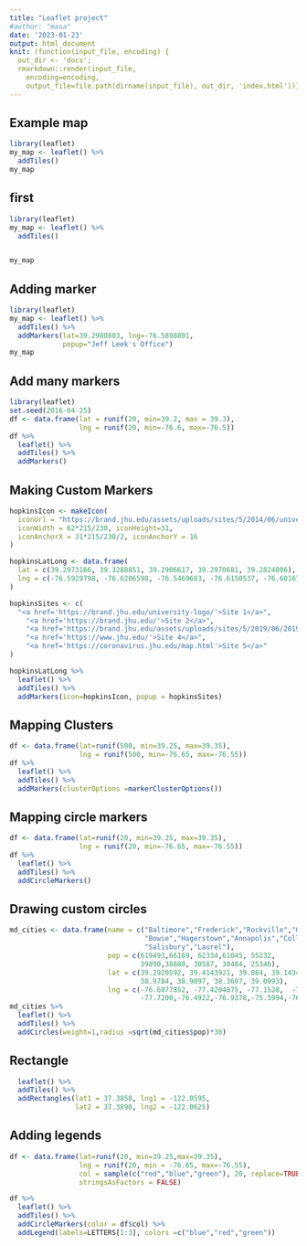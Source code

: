 ```yaml
---
title: "Leaflet project"
#author: "masa"
date: '2023-01-23'
output: html_document
knit: (function(input_file, encoding) {
  out_dir <- 'docs';
  rmarkdown::render(input_file,
    encoding=encoding,
    output_file=file.path(dirname(input_file), out_dir, 'index.html'))})
---
```

## Example map

```r
library(leaflet)
my_map <- leaflet() %>%
  addTiles()
my_map
```

## first 

```r
library(leaflet)
my_map <- leaflet() %>%
  addTiles()


my_map
```

## Adding marker

```r
library(leaflet)
my_map <- leaflet() %>%
  addTiles() %>%
  addMarkers(lat=39.2980803, lng=-76.5898801, 
             popup="Jeff Leek's Office")
my_map
```

## Add many markers


```r
library(leaflet)
set.seed(2016-04-25)
df <- data.frame(lat = runif(20, min=39.2, max = 39.3),
                 lng = runif(20, min=-76.6, max=-76.5))
df %>%
  leaflet() %>%
  addTiles() %>%
  addMarkers()

```

## Making Custom Markers


```r
hopkinsIcon <- makeIcon(
  iconUrl = "https://brand.jhu.edu/assets/uploads/sites/5/2014/06/university.logo_.small_.horizontal.blue_.jpg",
  iconWidth = 62*215/230, iconHeight=31,
  iconAnchorX = 31*215/230/2, iconAnchorY = 16
)

hopkinsLatLong <- data.frame(
  lat = c(39.2973166, 39.3288851, 39.2906617, 39.2970681, 39.2824806),
  lng = c(-76.5929798, -76.6206598, -76.5469683, -76.6150537, -76.6016766)
)

hopkinsSites <- c(
  "<a href='https://brand.jhu.edu/university-logo/'>Site 1</a>",
    "<a href='https://brand.jhu.edu/'>Site 2</a>",
    "<a href='https://brand.jhu.edu/assets/uploads/sites/5/2019/06/2019-VISUAL-BRAND-GUIDELINES.pdf'>Site 3</a>",
    "<a href='https://www.jhu.edu/'>Site 4</a>",
    "<a href='https://coronavirus.jhu.edu/map.html'>Site 5</a>"
)

hopkinsLatLong %>%
  leaflet() %>%
  addTiles() %>%
  addMarkers(icon=hopkinsIcon, popup = hopkinsSites)
```


## Mapping Clusters

```r
df <- data.frame(lat=runif(500, min=39.25, max=39.35),
                 lng = runif(500, min=-76.65, max=-76.55))
df %>%
  leaflet() %>%
  addTiles() %>%
  addMarkers(clusterOptions =markerClusterOptions())
```

## Mapping circle markers

```r
df <- data.frame(lat=runif(20, min=39.25, max=39.35),
                 lng = runif(20, min=-76.65, max=-76.55))
df %>%
  leaflet() %>%
  addTiles() %>%
  addCircleMarkers()
```


## Drawing custom circles

```r
md_cities <- data.frame(name = c("Baltimore","Frederick","Rockville","Gaithersburg",
                                 "Bowie","Hagerstown","Annapolis","College Park",
                                 "Salisbury","Laurel"),
                        pop = c(619493,66169, 62334,61045, 55232,
                                39890,38880, 30587, 30484, 25346),
                        lat = c(39.2920592, 39.4143921, 39.084, 39.1434, 39.0068, 39.6418,
                                38.9784, 38.9897, 38.3607, 39.0993),
                        lng = c(-76.6077852, -77.4204875, -77.1528,  -77.2014,-76.7791,
                                -77.7200,-76.4922,-76.9378,-75.5994,-76.8483))
md_cities %>%
  leaflet() %>%
  addTiles() %>%
  addCircles(weight=1,radius =sqrt(md_cities$pop)*30)
```

## Rectangle
```r


  leaflet() %>%
  addTiles() %>%
  addRectangles(lat1 = 37.3858, lng1 = -122.0595,
                lat2 = 37.3890, lng2 = -122.0625)
```


## Adding legends

```r

df <- data.frame(lat=runif(20, min=39.25,max=39.35),
                 lng = runif(20, min = -76.65, max=-76.55),
                 col = sample(c("red","blue","green"), 20, replace=TRUE),
                 stringsAsFactors = FALSE)

df %>%
  leaflet() %>%
  addTiles() %>%
  addCircleMarkers(color = df$col) %>%
  addLegend(labels=LETTERS[1:3], colors =c("blue","red","green"))
```
